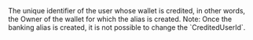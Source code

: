   
<ParamField body="CreditedUserId" type="string">     
The unique identifier of the user whose wallet is credited, in other words, the Owner of the wallet for which the alias is created.  
Note: Once the banking alias is created, it is not possible to change the `CreditedUserId`.  
</ParamField>
